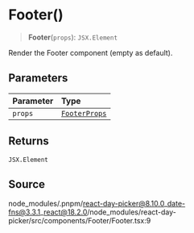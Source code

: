 # Footer()

<a id="undefined" name="undefined"></a>

> **Footer**(`props`): `JSX.Element`

Render the Footer component (empty as default).

## Parameters

| Parameter | Type |
| :------ | :------ |
| `props` | [`FooterProps`](/docs/api/main/interfaces/FooterProps.md) |

## Returns

`JSX.Element`

## Source

node\_modules/.pnpm/react-day-picker@8.10.0\_date-fns@3.3.1\_react@18.2.0/node\_modules/react-day-picker/src/components/Footer/Footer.tsx:9
